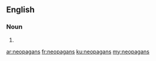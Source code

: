 {{also|neo-pagans}}
==English==

===Noun===
{{head|en|noun plural form}}

# {{plural of|neopagan|lang=en}}

[[ar:neopagans]]
[[fr:neopagans]]
[[ku:neopagans]]
[[my:neopagans]]